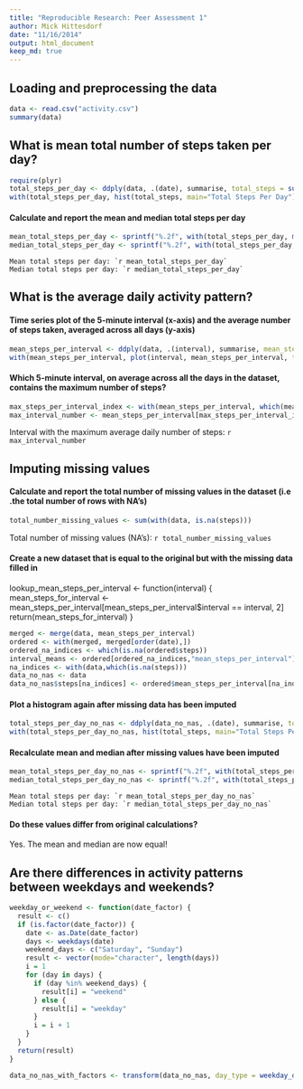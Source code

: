 ```yaml
---
title: "Reproducible Research: Peer Assessment 1"
author: Mick Hittesdorf
date: "11/16/2014"
output: html_document
keep_md: true
---
```



## Loading and preprocessing the data
```r
data <- read.csv("activity.csv")
summary(data)
```

## What is mean total number of steps taken per day?
```r
require(plyr)
total_steps_per_day <- ddply(data, .(date), summarise, total_steps = sum(steps))
with(total_steps_per_day, hist(total_steps, main="Total Steps Per Day"))
```

#### Calculate and report the mean and median total steps per day

```r
mean_total_steps_per_day <- sprintf("%.2f", with(total_steps_per_day, mean(total_steps, na.rm = TRUE)))
median_total_steps_per_day <- sprintf("%.2f", with(total_steps_per_day, median(total_steps, na.rm = TRUE)))

```
```
Mean total steps per day: `r mean_total_steps_per_day`
Median total steps per day: `r median_total_steps_per_day`
```

## What is the average daily activity pattern?

#### Time series plot of the 5-minute interval (x-axis) and the average number of steps taken, averaged across all days (y-axis)

```r
mean_steps_per_interval <- ddply(data, .(interval), summarise, mean_steps_per_interval = mean(steps, na.rm=TRUE))
with(mean_steps_per_interval, plot(interval, mean_steps_per_interval, type='l', main = "Mean steps per interval averaged over each day"))

```

#### Which 5-minute interval, on average across all the days in the dataset, contains the maximum number of steps?

```r
max_steps_per_interval_index <- with(mean_steps_per_interval, which(mean_steps_per_interval == max(mean_steps_per_interval)))
max_interval_number <- mean_steps_per_interval[max_steps_per_interval_index,1]
```

Interval with the maximum average daily number of steps: `r max_interval_number`

## Imputing missing values

#### Calculate and report the total number of missing values in the dataset (i.e .the total number of rows with NA's)
```r
total_number_missing_values <- sum(with(data, is.na(steps)))
```
Total number of missing values (NA's): `r total_number_missing_values`

#### Create a new dataset that is equal to the original but with the missing data filled in
lookup_mean_steps_per_interval <- function(interval) {
  mean_steps_for_interval <- mean_steps_per_interval[mean_steps_per_interval$interval == interval, 2]
  return(mean_steps_for_interval)
}

```r
merged <- merge(data, mean_steps_per_interval)
ordered <- with(merged, merged[order(date),])
ordered_na_indices <- which(is.na(ordered$steps))
interval_means <- ordered[ordered_na_indices,"mean_steps_per_interval"]
na_indices <- with(data,which(is.na(steps)))
data_no_nas <- data
data_no_nas$steps[na_indices] <- ordered$mean_steps_per_interval[na_indices]
```

#### Plot a histogram again after missing data has been imputed

```r
total_steps_per_day_no_nas <- ddply(data_no_nas, .(date), summarise, total_steps = sum(steps))
with(total_steps_per_day_no_nas, hist(total_steps, main="Total Steps Per Day"))

```

#### Recalculate mean and median after missing values have been imputed
```r
mean_total_steps_per_day_no_nas <- sprintf("%.2f", with(total_steps_per_day_no_nas, mean(total_steps, na.rm = TRUE)))
median_total_steps_per_day_no_nas <- sprintf("%.2f", with(total_steps_per_day_no_nas, median(total_steps, na.rm = TRUE)))

```

```
Mean total steps per day: `r mean_total_steps_per_day_no_nas`
Median total steps per day: `r median_total_steps_per_day_no_nas`
```

#### Do these values differ from original calculations? 

Yes. The mean and median are now equal!

## Are there differences in activity patterns between weekdays and weekends?
```r
weekday_or_weekend <- function(date_factor) {
  result <- c()
  if (is.factor(date_factor)) {
    date <- as.Date(date_factor)
    days <- weekdays(date)
    weekend_days <- c("Saturday", "Sunday")
    result <- vector(mode="character", length(days))
    i = 1
    for (day in days) {
      if (day %in% weekend_days) {
        result[i] = "weekend"
      } else {
        result[i] = "weekday"
      }
      i = i + 1
    }
  }
  return(result)
}

data_no_nas_with_factors <- transform(data_no_nas, day_type = weekday_or_weekend(date))

```
